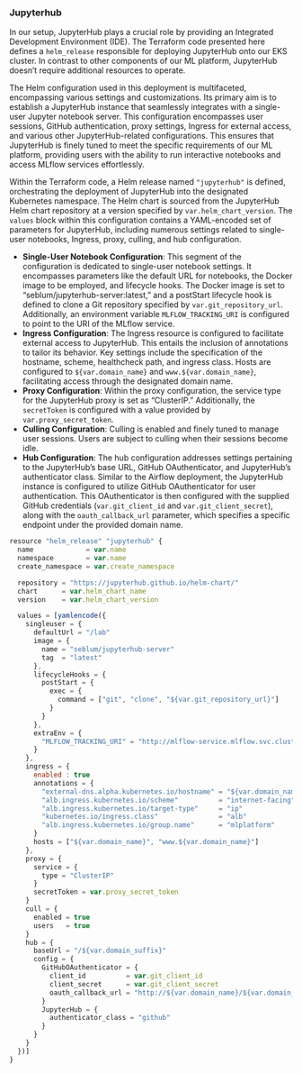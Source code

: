 ### Jupyterhub

In our setup, JupyterHub plays a crucial role by providing an Integrated Development Environment (IDE). The Terraform code presented here defines a `helm_release` responsible for deploying JupyterHub onto our EKS cluster. In contrast to other components of our ML platform, JupyterHub doesn't require additional resources to operate.

The Helm configuration used in this deployment is multifaceted, encompassing various settings and customizations. Its primary aim is to establish a JupyterHub instance that seamlessly integrates with a single-user Jupyter notebook server. This configuration encompasses user sessions, GitHub authentication, proxy settings, Ingress for external access, and various other JupyterHub-related configurations. This ensures that JupyterHub is finely tuned to meet the specific requirements of our ML platform, providing users with the ability to run interactive notebooks and access MLflow services effortlessly.

Within the Terraform code, a Helm release named `"jupyterhub"` is defined, orchestrating the deployment of JupyterHub into the designated Kubernetes namespace. The Helm chart is sourced from the JupyterHub Helm chart repository at a version specified by `var.helm_chart_version`. The `values` block within this configuration contains a YAML-encoded set of parameters for JupyterHub, including numerous settings related to single-user notebooks, Ingress, proxy, culling, and hub configuration.

- **Single-User Notebook Configuration**: This segment of the configuration is dedicated to single-user notebook settings. It encompasses parameters like the default URL for notebooks, the Docker image to be employed, and lifecycle hooks. The Docker image is set to "seblum/jupyterhub-server:latest," and a postStart lifecycle hook is defined to clone a Git repository specified by `var.git_repository_url`. Additionally, an environment variable `MLFLOW_TRACKING_URI` is configured to point to the URI of the MLflow service.
- **Ingress Configuration**: The Ingress resource is configured to facilitate external access to JupyterHub. This entails the inclusion of annotations to tailor its behavior. Key settings include the specification of the hostname, scheme, healthcheck path, and ingress class. Hosts are configured to `${var.domain_name}` and `www.${var.domain_name}`, facilitating access through the designated domain name.
- **Proxy Configuration**: Within the proxy configuration, the service type for the JupyterHub proxy is set as "ClusterIP." Additionally, the `secretToken` is configured with a value provided by `var.proxy_secret_token`.
- **Culling Configuration**: Culling is enabled and finely tuned to manage user sessions. Users are subject to culling when their sessions become idle.
- **Hub Configuration**: The hub configuration addresses settings pertaining to the JupyterHub's base URL, GitHub OAuthenticator, and JupyterHub's authenticator class. Similar to the Airflow deployment, the JupyterHub instance is configured to utilize GitHub OAuthenticator for user authentication. This OAuthenticator is then configured with the supplied GitHub credentials (`var.git_client_id` and `var.git_client_secret`), along with the `oauth_callback_url` parameter, which specifies a specific endpoint under the provided domain name.

\footnotesize
```javascript
resource "helm_release" "jupyterhub" {
  name             = var.name
  namespace        = var.name
  create_namespace = var.create_namespace

  repository = "https://jupyterhub.github.io/helm-chart/"
  chart      = var.helm_chart_name
  version    = var.helm_chart_version

  values = [yamlencode({
    singleuser = {
      defaultUrl = "/lab"
      image = {
        name = "seblum/jupyterhub-server"
        tag  = "latest"
      },
      lifecycleHooks = {
        postStart = {
          exec = {
            command = ["git", "clone", "${var.git_repository_url}"]
          }
        }
      },
      extraEnv = {
        "MLFLOW_TRACKING_URI" = "http://mlflow-service.mlflow.svc.cluster.local"
      }
    },
    ingress = {
      enabled : true
      annotations = {
        "external-dns.alpha.kubernetes.io/hostname" = "${var.domain_name}"
        "alb.ingress.kubernetes.io/scheme"          = "internet-facing"
        "alb.ingress.kubernetes.io/target-type"     = "ip"
        "kubernetes.io/ingress.class"               = "alb"
        "alb.ingress.kubernetes.io/group.name"      = "mlplatform"
      }
      hosts = ["${var.domain_name}", "www.${var.domain_name}"]
    },
    proxy = {
      service = {
        type = "ClusterIP"
      }
      secretToken = var.proxy_secret_token
    }
    cull = {
      enabled = true
      users   = true
    }
    hub = {
      baseUrl = "/${var.domain_suffix}"
      config = {
        GitHubOAuthenticator = {
          client_id          = var.git_client_id
          client_secret      = var.git_client_secret
          oauth_callback_url = "http://${var.domain_name}/${var.domain_suffix}/hub/oauth_callback"
        }
        JupyterHub = {
          authenticator_class = "github"
        }
      }
    }
  })]
}
```
\normalsize
